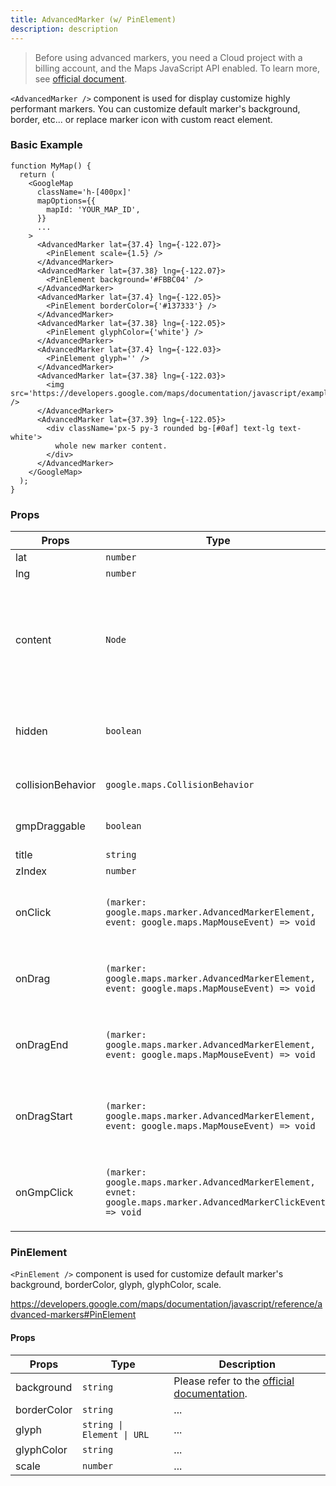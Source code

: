 ```yaml
---
title: AdvancedMarker (w/ PinElement)
description: description
---
```



> Before using advanced markers, you need a Cloud project with a billing account, and the Maps JavaScript API enabled. To learn more, see <a href='https://developers.google.com/maps/documentation/javascript/advanced-markers/start#get_an_api_key_and_enable_the' target='_blank' rel='noreferrer'>official document</a>.

`<AdvancedMarker />` component is used for display customize highly performant markers. You can customize default marker's background, border, etc... or replace marker icon with custom react element.

### Basic Example

```tsx
function MyMap() {
  return (
    <GoogleMap
      className='h-[400px]'
      mapOptions={{
        mapId: 'YOUR_MAP_ID',
      }}
      ...
    >
      <AdvancedMarker lat={37.4} lng={-122.07}>
        <PinElement scale={1.5} />
      </AdvancedMarker>
      <AdvancedMarker lat={37.38} lng={-122.07}>
        <PinElement background='#FBBC04' />
      </AdvancedMarker>
      <AdvancedMarker lat={37.4} lng={-122.05}>
        <PinElement borderColor={'#137333'} />
      </AdvancedMarker>
      <AdvancedMarker lat={37.38} lng={-122.05}>
        <PinElement glyphColor={'white'} />
      </AdvancedMarker>
      <AdvancedMarker lat={37.4} lng={-122.03}>
        <PinElement glyph='' />
      </AdvancedMarker>
      <AdvancedMarker lat={37.38} lng={-122.03}>
        <img src='https://developers.google.com/maps/documentation/javascript/examples/full/images/beachflag.png' />
      </AdvancedMarker>
      <AdvancedMarker lat={37.39} lng={-122.05}>
        <div className='px-5 py-3 rounded bg-[#0af] text-lg text-white'>
          whole new marker content.
        </div>
      </AdvancedMarker>
    </GoogleMap>
  );
}
```

<AdvancedMarkerEx client:only='react' />

### Props

| Props | Type | Description |
| ----------- | ----------- | ----------- |
| lat | `number` | latitude |
| lng | `number` | longitude |
| content | `Node` | we recommend passing marker content to `children`, but you can also pass marker content manually using `content` props. |
| hidden | `boolean` | if flag is set to `true`, marker will not be displayed on the map. |
| collisionBehavior | `google.maps.CollisionBehavior` | Please refer to the <a href='https://developers.google.com/maps/documentation/javascript/advanced-markers/collision-behavior' target='_blank' rel='noreferrer'>official documentation</a>. |
| gmpDraggable | `boolean` | Please refer to the <a href='https://developers.google.com/maps/documentation/javascript/advanced-markers/accessible-markers' target='_blank' rel='noreferrer'>official documentation</a>. |
| title | `string` | ... |
| zIndex | `number` | ... |
| onClick | `(marker: google.maps.marker.AdvancedMarkerElement, event: google.maps.MapMouseEvent) => void` | callback for `click` event. Please refer to the <a href='https://developers.google.com/maps/documentation/javascript/reference/advanced-markers#AdvancedMarkerElement-Events' target='_blank' rel='noreferrer'>official documentation</a>. |
| onDrag | `(marker: google.maps.marker.AdvancedMarkerElement, event: google.maps.MapMouseEvent) => void` | callback for `drag` event. Please refer to the <a href='https://developers.google.com/maps/documentation/javascript/reference/advanced-markers#AdvancedMarkerElement-Events' target='_blank' rel='noreferrer'>official documentation</a>. |
| onDragEnd | `(marker: google.maps.marker.AdvancedMarkerElement, event: google.maps.MapMouseEvent) => void` | callback for `dragend` event. Please refer to the <a href='https://developers.google.com/maps/documentation/javascript/reference/advanced-markers#AdvancedMarkerElement-Events' target='_blank' rel='noreferrer'>official documentation</a>. |
| onDragStart | `(marker: google.maps.marker.AdvancedMarkerElement, event: google.maps.MapMouseEvent) => void` | callback for `dragstart` event. Please refer to the <a href='https://developers.google.com/maps/documentation/javascript/reference/advanced-markers#AdvancedMarkerElement-Events' target='_blank' rel='noreferrer'>official documentation</a>. |
| onGmpClick | `(marker: google.maps.marker.AdvancedMarkerElement, evnet: google.maps.marker.AdvancedMarkerClickEvent) => void` | callback for `gmp_click` event. Please refer to the <a href='https://developers.google.com/maps/documentation/javascript/reference/advanced-markers#AdvancedMarkerElement-Events' target='_blank' rel='noreferrer'>official documentation</a>. |

### PinElement

`<PinElement />` component is used for customize default marker's background, borderColor, glyph, glyphColor, scale.

https://developers.google.com/maps/documentation/javascript/reference/advanced-markers#PinElement

#### Props

| Props | Type | Description |
| ----------- | ----------- | ----------- |
| background | `string` | Please refer to the <a href='https://developers.google.com/maps/documentation/javascript/reference/advanced-markers#PinElement-Properties' target='_blank' rel='noreferrer'>official documentation</a>. |
| borderColor | `string` | ... |
| glyph | `string \| Element \| URL` | ... |
| glyphColor | `string` | ... |
| scale | `number` | ... |
